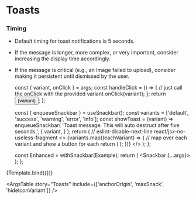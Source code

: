 
<Meta title="UI Elements/Notifications/Toasts" />

# Toasts

### Timing

- Default timing for toast notifications is 5 seconds.
- If the message is longer, more complex, or very important, consider increasing the display time accordingly.
- If the message is critical (e.g., an Image failed to upload), consider making it persistent until dismissed by the user.

  const { variant, onClick } = args;
  const handleClick = () => {
    // just call the onClick with the provided variant
    onClick(variant);
  };
  return <Button onClick={handleClick}>{variant}</Button>;
};

  const { enqueueSnackbar } = useSnackbar();
  const variants = ['default', 'success', 'warning', 'error', 'info'];
  const showToast = (variant) =>
    enqueueSnackbar(
      'Toast message. This will auto destruct after five seconds.',
      {
        variant,
      }
    );
  return (
    // eslint-disable-next-line react/jsx-no-useless-fragment
    <>
      {variants.map((eachVariant) => {
        // map over each variant and show a button for each
        return (
          <MyButton
            key={eachVariant}
            variant={eachVariant}
            onClick={showToast}
          />
        );
      })}
    </>
  );
};

  const Enhanced = withSnackbar(Example);
  return (
    <Snackbar {...args}>
      <Enhanced />
    </Snackbar>
  );
};

<Canvas>
  <Story
    name="Toasts"
    args={{
      anchorOrigin: { vertical: 'bottom', horizontal: 'right' },
      maxSnack: 3,
      hideIconVariant: true,
    }}
    argTypes={{
      anchorOrigin: {
        description:
          'Determine where the toast initially appears vertically and horizontally.',
      },
      maxSnack: {
        description:
          'Set the maximum number of toasts that can appear simultaneously.',
      },
      hideIconVariant: {
        description:
          'Determine whether variant icons appear to the left of the text in the toast.',
      },
    }}
  >
    {Template.bind({})}
  </Story>
</Canvas>

<ArgsTable
  story="Toasts"
  include={['anchorOrigin', 'maxSnack', 'hideIconVariant']}
/>
